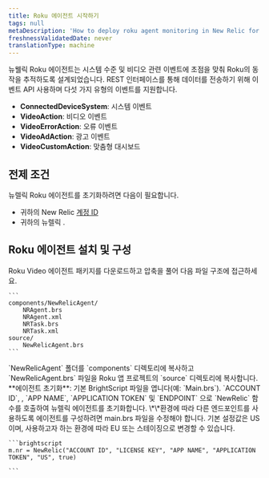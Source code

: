 ```yaml
---
title: Roku 에이전트 시작하기
tags: null
metaDescription: 'How to deploy roku agent monitoring in New Relic for your apps, including UI, copy/paste, and API options.'
freshnessValidatedDate: never
translationType: machine
---
```


뉴웰릭 Roku 에이전트는 시스템 수준 및 비디오 관련 이벤트에 초점을 맞춰 Roku의 동작을 추적하도록 설계되었습니다. REST 인터페이스를 통해 데이터를 전송하기 위해 이벤트 API 사용하며 다섯 가지 유형의 이벤트를 지원합니다.

* **ConnectedDeviceSystem**: 시스템 이벤트
* **VideoAction**: 비디오 이벤트
* **VideoErrorAction**: 오류 이벤트
* **VideoAdAction**: 광고 이벤트
* **VideoCustomAction**: 맞춤형 대시보드

## 전제 조건

뉴렐릭 Roku 에이전트를 초기화하려면 다음이 필요합니다.

* 귀하의 New Relic [계정 ID](/docs/accounts-partnerships/accounts/account-setup/account-id)
* 귀하의 뉴렐릭 <InlinePopover type="licenseKey" />.

## Roku 에이전트 설치 및 구성

<Steps>
  <Step>
    Roku Video 에이전트 패키지를 다운로드하고 압축을 풀어 다음 파일 구조에 접근하세요.

    ```
    components/NewRelicAgent/
        NRAgent.brs
        NRAgent.xml
        NRTask.brs
        NRTask.xml
    source/
        NewRelicAgent.brs
    ```
  </Step>

  <Step>
    `NewRelicAgent` 폴더를 `components` 디렉토리에 복사하고 `NewRelicAgent.brs` 파일을 Roku 앱 프로젝트의 `source` 디렉토리에 복사합니다.
  </Step>

  <Step>
    **에이전트 초기화**: 기본 BrightScript 파일을 엽니다(예: `Main.brs`). `ACCOUNT ID`, <InlinePopover type="licenseKey" />, `APP NAME`, `APPLICATION TOKEN` 및 `ENDPOINT` 으로 `NewRelic` 함수를 호출하여 뉴렐릭 에이전트를 초기화합니다. \*\*환경에 따라 다른 엔드포인트를 사용하도록 에이전트를 구성하려면 main.brs 파일을 수정해야 합니다. 기본 설정값은 US이며, 사용하고자 하는 환경에 따라 EU 또는 스테이징으로 변경할 수 있습니다.

    ```brightscript
    m.nr = NewRelic("ACCOUNT ID", "LICENSE KEY", "APP NAME", "APPLICATION TOKEN", "US", true)

    ```
  </Step>
</Steps>